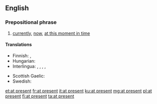 ==English==

===Prepositional phrase===
{{en-PP|[[at]] [[present]]}}

# [[currently]], [[now]], [[at this moment in time]]

====Translations====
{{trans-top|currently}}
* Finnish: {{t+|fi|parhaillaan}}, {{t|fi|tällä hetkellä}}
* Hungarian: {{t+|hu|jelenleg}}
* Interlingua: {{t|ia|al presente}},  {{t|ia|currentemente}},  {{t|ia|ora}},  {{t|ia|in iste momento}},  {{t|ia|nunc}}
{{trans-mid}}
* Scottish Gaelic: {{t|gd|an latha an-diugh}}
* Swedish: {{t+|sv|för närvarande}}
{{trans-bottom}}

[[et:at present]]
[[fr:at present]]
[[it:at present]]
[[ku:at present]]
[[mg:at present]]
[[pl:at present]]
[[fi:at present]]
[[ta:at present]]